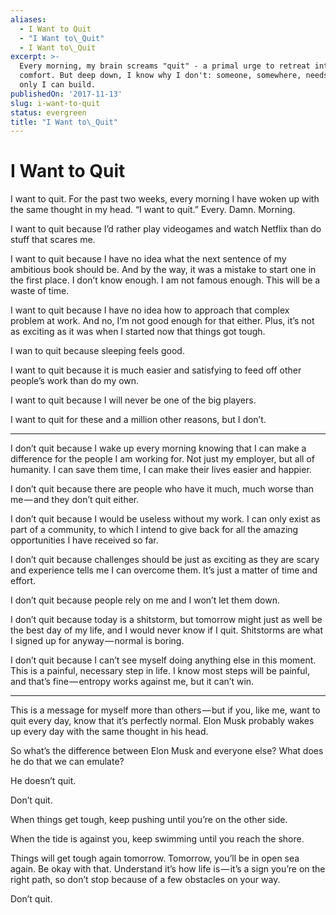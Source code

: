 ```yaml
---
aliases:
  - I Want to Quit
  - "I Want to\_Quit"
  - I Want to\_Quit
excerpt: >-
  Every morning, my brain screams "quit" - a primal urge to retreat into
  comfort. But deep down, I know why I don't: someone, somewhere, needs what
  only I can build.
publishedOn: '2017-11-13'
slug: i-want-to-quit
status: evergreen
title: "I Want to\_Quit"
---
```

# I Want to Quit

I want to quit. For the past two weeks, every morning I have woken up with the same thought in my head. “I want to quit.” Every. Damn. Morning.

I want to quit because I’d rather play videogames and watch Netflix than do stuff that scares me.

I want to quit because I have no idea what the next sentence of my ambitious book should be. And by the way, it was a mistake to start one in the first place. I don’t know enough. I am not famous enough. This will be a waste of time.

I want to quit because I have no idea how to approach that complex problem at work. And no, I’m not good enough for that either. Plus, it’s not as exciting as it was when I started now that things got tough.

I wan to quit because sleeping feels good.

I want to quit because it is much easier and satisfying to feed off other people’s work than do my own.

I want to quit because I will never be one of the big players.

I want to quit for these and a million other reasons, but I don’t.

---

I don’t quit because I wake up every morning knowing that I can make a difference for the people I am working for. Not just my employer, but all of humanity. I can save them time, I can make their lives easier and happier.

I don’t quit because there are people who have it much, much worse than me — and they don’t quit either.

I don’t quit because I would be useless without my work. I can only exist as part of a community, to which I intend to give back for all the amazing opportunities I have received so far.

I don’t quit because challenges should be just as exciting as they are scary and experience tells me I can overcome them. It’s just a matter of time and effort.

I don’t quit because people rely on me and I won’t let them down.

I don’t quit because today is a shitstorm, but tomorrow might just as well be the best day of my life, and I would never know if I quit. Shitstorms are what I signed up for anyway — normal is boring.

I don’t quit because I can’t see myself doing anything else in this moment. This is a painful, necessary step in life. I know most steps will be painful, and that’s fine — entropy works against me, but it can’t win.

---

This is a message for myself more than others — but if you, like me, want to quit every day, know that it’s perfectly normal. Elon Musk probably wakes up every day with the same thought in his head.

So what’s the difference between Elon Musk and everyone else? What does he do that we can emulate?

He doesn’t quit.

Don’t quit.

When things get tough, keep pushing until you’re on the other side.

When the tide is against you, keep swimming until you reach the shore.

Things will get tough again tomorrow. Tomorrow, you’ll be in open sea again. Be okay with that. Understand it’s how life is — it’s a sign you’re on the right path, so don’t stop because of a few obstacles on your way.

Don’t quit.
